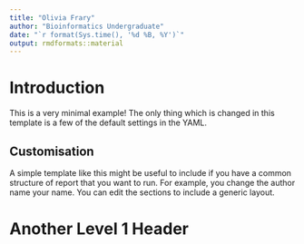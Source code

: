 ```yaml
---
title: "Olivia Frary"
author: "Bioinformatics Undergraduate"
date: "`r format(Sys.time(), '%d %B, %Y')`"
output: rmdformats::material
---
```


# Introduction

This is a very minimal example! The only thing which is changed in this template is a few of the default settings in the YAML. 

## Customisation

A simple template like this might be useful to include if you have a common structure of report that you want to run. For example, you change the author name your name. You can edit the sections to include a generic layout.

# Another Level 1 Header